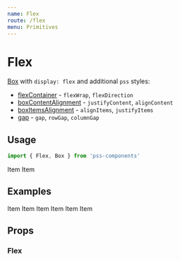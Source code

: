```yaml
---
name: Flex
route: /flex
menu: Primitives
---
```



# Flex

[Box](/box) with `display: flex` and additional `pss` styles:

- [flexContainer](https://github.com/exah/pss/blob/master/docs/api.md#flexcontainer) - `flexWrap`, `flexDirection`
- [boxContentAlignment](https://github.com/exah/pss/blob/master/docs/api.md#boxcontentalignment) - `justifyContent`, `alignContent`
- [boxItemsAlignment](https://github.com/exah/pss/blob/master/docs/api.md#boxitemsalignment) - `alignItems`, `justifyItems`
- [gap](https://github.com/exah/pss/blob/master/docs/api.md#gap) - `gap`, `rowGap`, `columnGap`


## Usage

```js
import { Flex, Box } from 'pss-components'
```

<Playground>
  <Flex>
    <Box>Item</Box>
    <Box>Item</Box>
  </Flex>
</Playground>


## Examples

<Playground>
  <Flex>
    <Box outline='debug' order={0}>
      Item
    </Box>
    <Box outline='debug' order={1} flex='1'>
      Item
    </Box>
    <Box outline='debug' order={2}>
      Item
    </Box>
  </Flex>
</Playground>

<Playground>
  <Flex justifyContent='space-between'>
    <Box outline='debug' order={0}>
      Item
    </Box>
    <Box outline='debug' order={1}>
      Item
    </Box>
    <Box outline='debug' order={2}>
      Item
    </Box>
  </Flex>
</Playground>

## Props

### Flex

<PropsTable of={Flex} />
